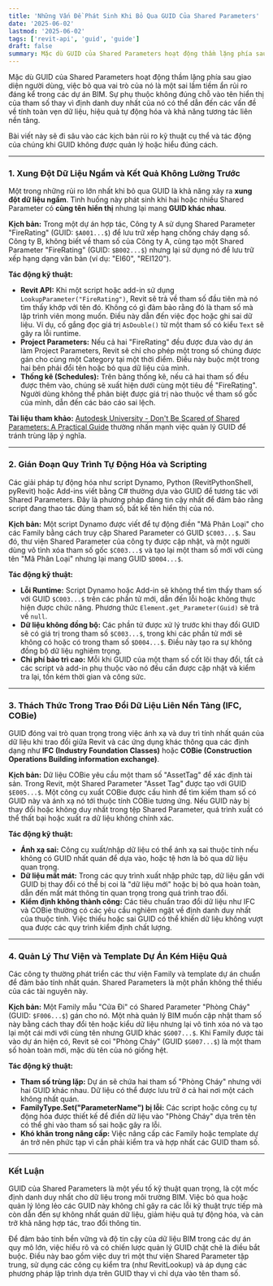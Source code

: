 ```yaml
---
title: 'Những Vấn Đề Phát Sinh Khi Bỏ Qua GUID Của Shared Parameters'
date: '2025-06-02'
lastmod: '2025-06-02'
tags: ['revit-api', 'guid', 'guide']
draft: false
summary: Mặc dù GUID của Shared Parameters hoạt động thầm lặng phía sau giao diện người dùng, việc bỏ qua vai trò của nó là một sai lầm tiềm ẩn rủi ro đáng kể trong các dự án BIM.
---
```


Mặc dù GUID của Shared Parameters hoạt động thầm lặng phía sau giao diện người dùng, việc bỏ qua vai trò của nó là một sai lầm tiềm ẩn rủi ro đáng kể trong các dự án BIM. Sự phụ thuộc không đúng chỗ vào tên hiển thị của tham số thay vì định danh duy nhất của nó có thể dẫn đến các vấn đề về tính toàn vẹn dữ liệu, hiệu quả tự động hóa và khả năng tương tác liên nền tảng.

Bài viết này sẽ đi sâu vào các kịch bản rủi ro kỹ thuật cụ thể và tác động của chúng khi GUID không được quản lý hoặc hiểu đúng cách.

---

### 1\. Xung Đột Dữ Liệu Ngầm và Kết Quả Không Lường Trước

Một trong những rủi ro lớn nhất khi bỏ qua GUID là khả năng xảy ra **xung đột dữ liệu ngầm**. Tình huống này phát sinh khi hai hoặc nhiều Shared Parameter có **cùng tên hiển thị** nhưng lại mang **GUID khác nhau**.

**Kịch bản:**
Trong một dự án hợp tác, Công ty A sử dụng Shared Parameter "FireRating" (GUID: `$A001...$`) để lưu trữ xếp hạng chống cháy dạng số. Công ty B, không biết về tham số của Công ty A, cũng tạo một Shared Parameter "FireRating" (GUID: `$B002...$`) nhưng lại sử dụng nó để lưu trữ xếp hạng dạng văn bản (ví dụ: "EI60", "REI120").

**Tác động kỹ thuật:**

- **Revit API:** Khi một script hoặc add-in sử dụng `LookupParameter("FireRating")`, Revit sẽ trả về tham số đầu tiên mà nó tìm thấy khớp với tên đó. Không có gì đảm bảo rằng đó là tham số mà lập trình viên mong muốn. Điều này dẫn đến việc đọc hoặc ghi sai dữ liệu. Ví dụ, cố gắng đọc giá trị `AsDouble()` từ một tham số có kiểu `Text` sẽ gây ra lỗi runtime.
- **Project Parameters:** Nếu cả hai "FireRating" đều được đưa vào dự án làm Project Parameters, Revit sẽ chỉ cho phép một trong số chúng được gán cho cùng một Category tại một thời điểm. Điều này buộc một trong hai bên phải đổi tên hoặc bỏ qua dữ liệu của mình.
- **Thống kê (Schedules):** Trên bảng thống kê, nếu cả hai tham số đều được thêm vào, chúng sẽ xuất hiện dưới cùng một tiêu đề "FireRating". Người dùng không thể phân biệt được giá trị nào thuộc về tham số gốc của mình, dẫn đến các báo cáo sai lệch.

**Tài liệu tham khảo:** [Autodesk University - Don't Be Scared of Shared Parameters: A Practical Guide](https://www.google.com/search?q=https://www.autodesk.com/autodesk-university/classes/Dont-Be-Scared-Shared-Parameters-Practical-Guide-2023) thường nhấn mạnh việc quản lý GUID để tránh trùng lặp ý nghĩa.

---

### 2\. Gián Đoạn Quy Trình Tự Động Hóa và Scripting

Các giải pháp tự động hóa như script Dynamo, Python (RevitPythonShell, pyRevit) hoặc Add-ins viết bằng C\# thường dựa vào GUID để tương tác với Shared Parameters. Đây là phương pháp đáng tin cậy nhất để đảm bảo rằng script đang thao tác đúng tham số, bất kể tên hiển thị của nó.

**Kịch bản:**
Một script Dynamo được viết để tự động điền "Mã Phân Loại" cho các Family bằng cách truy cập Shared Parameter có GUID `$C003...$`. Sau đó, thư viện Shared Parameter của công ty được cập nhật, và một người dùng vô tình xóa tham số gốc `$C003...$` và tạo lại một tham số mới với cùng tên "Mã Phân Loại" nhưng lại mang GUID `$D004...$`.

**Tác động kỹ thuật:**

- **Lỗi Runtime:** Script Dynamo hoặc Add-in sẽ không thể tìm thấy tham số với GUID `$C003...$` trên các phần tử mới, dẫn đến lỗi hoặc không thực hiện được chức năng. Phương thức `Element.get_Parameter(Guid)` sẽ trả về `null`.
- **Dữ liệu không đồng bộ:** Các phần tử được xử lý trước khi thay đổi GUID sẽ có giá trị trong tham số `$C003...$`, trong khi các phần tử mới sẽ không có hoặc có trong tham số `$D004...$`. Điều này tạo ra sự không đồng bộ dữ liệu nghiêm trọng.
- **Chi phí bảo trì cao:** Mỗi khi GUID của một tham số cốt lõi thay đổi, tất cả các script và add-in phụ thuộc vào nó đều cần được cập nhật và kiểm tra lại, tốn kém thời gian và công sức.

---

### 3\. Thách Thức Trong Trao Đổi Dữ Liệu Liên Nền Tảng (IFC, COBie)

GUID đóng vai trò quan trọng trong việc ánh xạ và duy trì tính nhất quán của dữ liệu khi trao đổi giữa Revit và các ứng dụng khác thông qua các định dạng như **IFC (Industry Foundation Classes)** hoặc **COBie (Construction Operations Building information exchange)**.

**Kịch bản:**
Dữ liệu COBie yêu cầu một tham số "AssetTag" để xác định tài sản. Trong Revit, một Shared Parameter "Asset Tag" được tạo với GUID `$E005...$`. Một công cụ xuất COBie được cấu hình để tìm kiếm tham số có GUID này và ánh xạ nó tới thuộc tính COBie tương ứng. Nếu GUID này bị thay đổi hoặc không duy nhất trong tệp Shared Parameter, quá trình xuất có thể thất bại hoặc xuất ra dữ liệu không chính xác.

**Tác động kỹ thuật:**

- **Ánh xạ sai:** Công cụ xuất/nhập dữ liệu có thể ánh xạ sai thuộc tính nếu không có GUID nhất quán để dựa vào, hoặc tệ hơn là bỏ qua dữ liệu quan trọng.
- **Dữ liệu mất mát:** Trong các quy trình xuất nhập phức tạp, dữ liệu gắn với GUID bị thay đổi có thể bị coi là "dữ liệu mới" hoặc bị bỏ qua hoàn toàn, dẫn đến mất mát thông tin quan trọng trong quá trình trao đổi.
- **Kiểm định không thành công:** Các tiêu chuẩn trao đổi dữ liệu như IFC và COBie thường có các yêu cầu nghiêm ngặt về định danh duy nhất của thuộc tính. Việc thiếu hoặc sai GUID có thể khiến dữ liệu không vượt qua được các quy trình kiểm định chất lượng.

---

### 4\. Quản Lý Thư Viện và Template Dự Án Kém Hiệu Quả

Các công ty thường phát triển các thư viện Family và template dự án chuẩn để đảm bảo tính nhất quán. Shared Parameters là một phần không thể thiếu của các tài nguyên này.

**Kịch bản:**
Một Family mẫu "Cửa Đi" có Shared Parameter "Phòng Cháy" (GUID: `$F006...$`) gán cho nó. Một nhà quản lý BIM muốn cập nhật tham số này bằng cách thay đổi tên hoặc kiểu dữ liệu nhưng lại vô tình xóa nó và tạo lại một cái mới với cùng tên nhưng GUID khác `$G007...$`. Khi Family được tải vào dự án hiện có, Revit sẽ coi "Phòng Cháy" (GUID `$G007...$`) là một tham số hoàn toàn mới, mặc dù tên của nó giống hệt.

**Tác động kỹ thuật:**

- **Tham số trùng lặp:** Dự án sẽ chứa hai tham số "Phòng Cháy" nhưng với hai GUID khác nhau. Dữ liệu có thể được lưu trữ ở cả hai nơi một cách không nhất quán.
- **FamilyType.Set("ParameterName") bị lỗi:** Các script hoặc công cụ tự động hóa được thiết kế để điền dữ liệu vào "Phòng Cháy" dựa trên tên có thể ghi vào tham số sai hoặc gây ra lỗi.
- **Khó khăn trong nâng cấp:** Việc nâng cấp các Family hoặc template dự án trở nên phức tạp vì cần phải kiểm tra và hợp nhất các GUID tham số.

---

### Kết Luận

GUID của Shared Parameters là một yếu tố kỹ thuật quan trọng, là cột mốc định danh duy nhất cho dữ liệu trong môi trường BIM. Việc bỏ qua hoặc quản lý lỏng lẻo các GUID này không chỉ gây ra các lỗi kỹ thuật trực tiếp mà còn dẫn đến sự không nhất quán dữ liệu, giảm hiệu quả tự động hóa, và cản trở khả năng hợp tác, trao đổi thông tin.

Để đảm bảo tính bền vững và độ tin cậy của dữ liệu BIM trong các dự án quy mô lớn, việc hiểu rõ và có chiến lược quản lý GUID chặt chẽ là điều bắt buộc. Điều này bao gồm việc duy trì một thư viện Shared Parameter tập trung, sử dụng các công cụ kiểm tra (như RevitLookup) và áp dụng các phương pháp lập trình dựa trên GUID thay vì chỉ dựa vào tên tham số.
